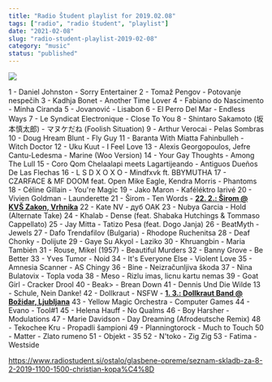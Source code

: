 ```yaml
---
title: "Radio Študent playlist for 2019.02.08"
tags: ["radio", "radio študent", "playlist"]
date: "2021-02-08"
slug: "radio-student-playlist-2019-02-08"
category: "music"
status: "published"
---
```


![](https://radiostudent.si/sites/default/files/styles/thumbnail_w530/public/slike/2019-02-08-seznam-skladb-za-8-2-2019-1100-1500-christian-kopa%C4%8D-96546.png?itok=XWsFp6pj)

1 - Daniel Johnston - Sorry Entertainer
2 - Tomaž Pengov - Potovanje nespečih
3 - Kadhja Bonet - Another Time Lover
4 - Fabiano do Nascimento - Minha Ciranda
5 - Jovanović - Lisabon
6 - El Perro Del Mar - Endless Ways
7 - Le Syndicat Electronique - Close To You
8 - Shintaro Sakamoto (坂本慎太郎) - マヌケだね (Foolish Situation)
9 - Arthur Verocai - Pelas Sombras
10 - Doug Hream Blunt - Fly Guy
11 - Baranta With Miatta Fahinbulleh - Witch Doctor
12 - Uku Kuut - I Feel Love
13 - Alexis Georgopoulos, Jefre Cantu-Ledesma - Marine (Woo Version)
14 - Your Gay Thoughts - Among The Lull
15 - Coro Qom Chelaalapi meets Lagartijeando - Antiguos Dueños De Las Flechas
16 - L S D X O X O - Mindfxvk ft. BBYMUTHA
17 - CZARFACE & MF DOOM feat. Open Mike Eagle, Kendra Morris - Phantoms
18 - Céline Gillain - You're Magic
19 - Jako Maron - Kaféléktro larivé
20 - Vivien Goldman - Launderette
21 - Širom - Ten Words - **[22. 2.: Širom @ KVŠ Zakon, Vrhnika](https://www.facebook.com/events/794221117596177/)**
22 - Kate NV - дуб OAK
23 - Nubya Garcia - Hold (Alternate Take)
24 - Khalab - Dense (feat. Shabaka Hutchings & Tommaso Cappellato)
25 - Jay Mitta - Tatizo Pesa (feat. Dogo Janja)
26 - BeatMyth - Jewels
27 - Dafo Trendafilov (Bulgaria) - Rhodope Ruchenitsa
28 - Deaf Chonky - Dolijute
29 - Gaye Su Akyol - Laziko
30 - Khruangbin - Maria También
31 - Rouse, Mikel (1957) - Beautiful Murders
32 - Banny Grove - Be Better
33 - Yves Tumor - Noid
34 - It's Everyone Else - Violent Love
35 - Amnesia Scanner - AS Chingy
36 - Bine - Neizračunljiva škoda
37 - Nina Bulatovix - Topla voda
38 - Meso - Rizlu imas, licnu kartu nemas
39 - Goat Girl - Cracker Drool
40 - Beak> - Brean Down
41 - Dennis Und Die Wilde 13 - Schule, Nein Danke!
42 - Dollkraut - NSFW - [**1. 3.: Dollkraut Band @ Božidar, Ljubljana**](https://www.facebook.com/events/2039080779543664/2072747176177024/?notif_t=admin_plan_mall_activity&notif_id=1549361553801018)
43 - Yellow Magic Orchestra - Computer Games
44 - Evano - Tool#1
45 - Helena Hauff - No Qualms
46 - Boy Harsher - Modulations
47 - Marie Davidson - Day Dreaming (Afrodeutsche Remix)
48 - Tekochee Kru - Propadli šampioni
49 - Planningtorock - Much to Touch
50 - Matter - Zlato rumeno
51 - Objekt - 35
52 - N'toko - Zig Zig
53 - Fatima - Westside

<https://www.radiostudent.si/ostalo/glasbene-opreme/seznam-skladb-za-8-2-2019-1100-1500-christian-kopa%C4%8D>
